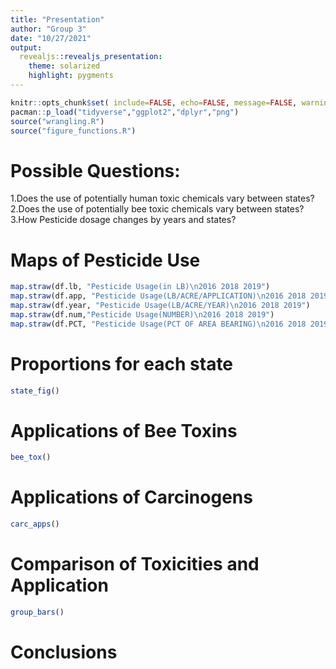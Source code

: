 ```yaml
---
title: "Presentation"
author: "Group 3"
date: "10/27/2021"
output:
  revealjs::revealjs_presentation:
    theme: solarized
    highlight: pygments
---
```

<style type="text/css">
p { text-align: left; }
</style>

```r
knitr::opts_chunk$set( include=FALSE, echo=FALSE, message=FALSE, warning=FALSE)
pacman::p_load("tidyverse","ggplot2","dplyr","png")
source("wrangling.R")
source("figure_functions.R")
```

# Possible Questions:  
1.Does the use of potentially human toxic chemicals vary between states?  
2.Does the use of potentially bee toxic chemicals vary between states?    
3.How Pesticide dosage changes by years and states?    

# Maps of Pesticide Use
```r
map.straw(df.lb, "Pesticide Usage(in LB)\n2016 2018 2019")
map.straw(df.app, "Pesticide Usage(LB/ACRE/APPLICATION)\n2016 2018 2019")
map.straw(df.year, "Pesticide Usage(LB/ACRE/YEAR)\n2016 2018 2019")
map.straw(df.num,"Pesticide Usage(NUMBER)\n2016 2018 2019")
map.straw(df.PCT, "Pesticide Usage(PCT OF AREA BEARING)\n2016 2018 2019") 
```
# Proportions for each state
```r
state_fig()
```
# Applications of Bee Toxins
```r
bee_tox()
```

# Applications of Carcinogens
```r
carc_apps()
```

# Comparison of Toxicities and Application
```r
group_bars()
```


# Conclusions
```r
```
